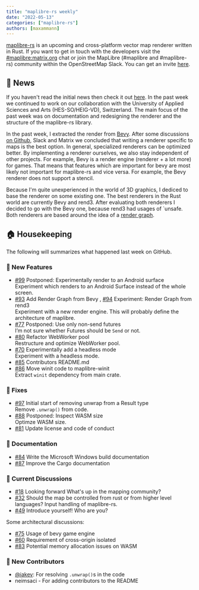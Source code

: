 ```yaml
---
title: "maplibre-rs weekly"
date: "2022-05-13"
categories: ["maplibre-rs"]
authors: [maxammann]
---
```


[maplibre-rs](https://github.com/maplibre/maplibre-rs) is an upcoming and cross-platform vector map renderer written in Rust. If you want to get in touch with the developers visit the [#maplibre:matrix.org](https://matrix.to/#/#mapr:matrix.org) chat or join the MapLibre (#maplibre and #maplibre-rs) community within the OpenStreetMap Slack. You can get an invite [here](https://slack.openstreetmap.us).

## 📰 News

If you haven't read the initial news then check it out [here](news/2022-05-06-maplibre-rs-weekly).
In the past week we continued to work on our collaboration with the University of Applied Sciences and Arts (HES-SO/HEIG-VD), Switzerland.
The main focus of the past week was on documentation and redesigning the renderer and the structure of the maplibre-rs library.

In the past week, I extracted the render from [Bevy](https://bevyengine.org/). After some discussions [on Github](https://github.com/maplibre/maplibre-rs/discussions/75), Slack and Matrix we concluded that writing a renderer specific to maps is the best option. In general, specialized renderers can be optimized better. By implementing a renderer ourselves, we also stay independent of other projects. For example, Bevy is a render engine (renderer + a lot more) for games. That means that features which are important for bevy are most likely not important for maplibre-rs and vice versa. For example, the Bevy renderer does not support a stencil.

Because I'm quite unexperienced in the world of 3D graphics, I dediced to base the renderer on some existing one. The best renderers in the Rust world are currently Bevy and rend3. After evaluating both renderers I decided to go with the Bevy one, because rend3 had usages of `unsafe. Both renderers are based around the idea of a [render graph](https://logins.github.io/graphics/2021/05/31/RenderGraphs.html).

## 🏠 Housekeeping

The following will summarizes what happened last week on GitHub.

### 🎁 New Features

- [#99](https://github.com/maplibre/maplibre-rs/issues/99) Postponed: Experimentally render to an Android surface  
  Experiment which renders to an Android Surface instead of the whole screen.
- [#93](https://github.com/maplibre/maplibre-rs/issues/93) Add Render Graph from Bevy , [#94](https://github.com/maplibre/maplibre-rs/issues/94) Experiment: Render Graph from rend3  
  Experiment with a new render engine. This will probably define the architecture of maplibre.
- [#77](https://github.com/maplibre/maplibre-rs/issues/77) Postponed: Use only non-send futures  
  I’m not sure whether Futures should be `Send` or not.
- [#80](https://github.com/maplibre/maplibre-rs/issues/80) Refactor WebWorker pool  
  Restructure and optimize WebWorker pool.
- [#70](https://github.com/maplibre/maplibre-rs/issues/70) Experimentally add a headless mode  
  Experiment with a headless mode.
- [#85](https://github.com/maplibre/maplibre-rs/issues/85) Contributors README.md
- [#86](https://github.com/maplibre/maplibre-rs/issues/86) Move winit code to maplibre-winit  
  Extract `winit` dependency from main crate.

### 🔧 Fixes

- [#97](https://github.com/maplibre/maplibre-rs/issues/97) Initial start of removing unwrap from a Result type  
  Remove `.unwrap()` from code.
- [#88](https://github.com/maplibre/maplibre-rs/issues/88) Postponed: Inspect WASM size  
  Optimze WASM size.
- [#81](https://github.com/maplibre/maplibre-rs/issues/81) Update license and code of conduct

### 📄 Documentation

- [#84](https://github.com/maplibre/maplibre-rs/issues/84) Write the Microsoft Windows build documentation
- [#87](https://github.com/maplibre/maplibre-rs/issues/87) Improve the Cargo documentation

### 🧵 Current Discussions

- [#18](https://github.com/maplibre/maplibre-rs/discussions/18) Looking forward
  What's up in the mapping community?
- [#32](https://github.com/maplibre/maplibre-rs/discussions/32) Should the map be controlled from rust or from higher level languages?
  Input handling of maplibre-rs.
- [#49](https://github.com/maplibre/maplibre-rs/discussions/49) Introduce yourself!
  Who are you?

Some architectural discussions:

- [#75](https://github.com/maplibre/maplibre-rs/discussions/75) Usage of bevy game engine
- [#60](https://github.com/maplibre/maplibre-rs/discussions/60) Requirement of cross-origin isolated
- [#83](https://github.com/maplibre/maplibre-rs/discussions/83) Potential memory allocation issues on WASM

### 👋 New Contributors

- [@iakev](https://github.com/iakev): For resolving `.unwrap()`s in the code
- neimsaci - For adding contributors to the README
